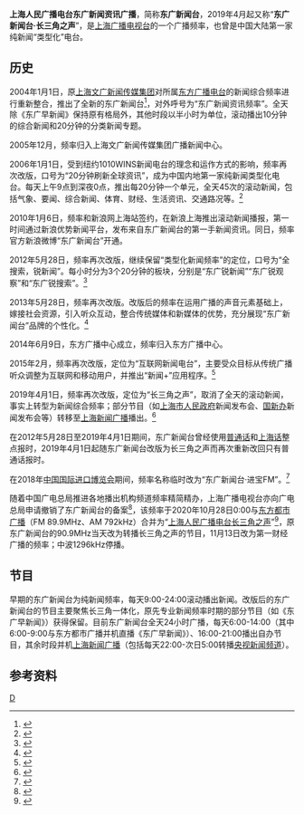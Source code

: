 {{广播电台
| 電臺名稱         = 上海人民广播电台东广新闻资讯广播<br>东广新闻台·长三角之声
| 電臺圖片檔案     = 
| 電臺圖片尺寸     = 
| 電臺圖片名稱     = 
| 所屬國家         = {{CHN}}
| 總部所在         = [[上海市|上海市]][[長寧區|長寧區]][[虹橋路|虹橋路]]1376號
| 播放地區         = [[上海市|上海市]]及周边地区
| 開播日期         = 2004年1月1日
| 停播日期         = 2020年10月28日
| 主要语言        = [[普通话|普通话]]
| 電臺口號         = 
| 隶属            = 上海东方广播有限公司（上海广播电视台东方广播中心）
| 擁有者           =[[上海广播电视台|上海广播电视台]]
| 持股者           = 
| 董事长           =
| 前電臺名稱       = 上海东方广播电台新闻综合频率
| 被取代名稱       = 
| 集團同類頻道     = 
| 重播服務頻道     = 
| 電臺官方網站     = http://www.smgradio.cn/fm909
| 備註             = 
| 無線廣播收聽地區01= 上海市及其周边地区
| 無線廣播頻道數01= AM1296kHz、FM90.9MHz

}}
'''上海人民广播电台东广新闻资讯广播'''，简称'''东广新闻台'''，2019年4月起又称“'''东广新闻台·长三角之声'''”，是[[上海广播电视台|上海广播电视台]]的一个广播频率，也曾是中国大陆第一家纯新闻“类型化”电台。

==历史==
2004年1月1日，原[[上海文广新闻传媒集团|上海文广新闻传媒集团]]对所属[[上海东方广播电台|东方广播电台]]的新闻综合频率进行重新整合，推出了全新的东广新闻台<ref>{{Cite journal|title=从东广新闻台看类型化电台在我国的探索实践|author=路军|journal=中国广播|issue=3|year=2005}}</ref>，对外呼号为“东广新闻资讯频率”。全天除《东广早新闻》保持原有格局外，其他时段以半小时为单位，滚动播出10分钟的综合新闻和20分钟的分类新闻专题。

2005年12月，频率归入上海文广新闻传媒集团广播新闻中心。

2006年1月1日，受到纽约1010WINS新闻电台的理念和运作方式的影响，频率再次改版，口号为“20分钟刷新全球资讯”，成为中国内地第一家纯新闻类型化电台。每天上午9点到深夜0点，推出每20分钟一个单元，全天45次的滚动新闻，包括气象、要闻、综合新闻、体育、财经、生活资讯、交通路况等。<ref>{{Cite journal|title=类型化新闻广播的三种模式|author=张云|journal=视听界|issue=2|year=2011|page=106-107}}</ref>

2010年1月6日，频率和新浪网上海站签约，在新浪上海推出滚动新闻播报，第一时间通过新浪优势新闻平台，发布来自东广新闻台的第一手新闻资讯。同日，频率官方新浪微博“东广新闻台”开通。

2012年5月28日，频率再次改版，继续保留“类型化新闻频率”的定位，口号为“全搜索，锐新闻”。每小时分为3个20分钟的板块，分别是“东广锐新闻”“东广锐观察”和“东广锐搜索”。<ref>{{Cite news|title=东广新闻台5月28日全新改版|author=李君娜、弭雪莹（实习生）|work=[[解放日报|解放日报]]|date=2012-05-26|language={{zh-cn}}}}</ref>

2013年5月28日，频率再次改版。改版后的频率在运用广播的声音元素基础上，嫁接社会资源，引入听众互动，整合传统媒体和新媒体的优势，充分展现“东广新闻台”品牌的个性化。<ref>{{Cite news|title=东广新闻台全新改版|author=林艳雯|work=青年报|date=2013-05-24}}</ref>

2014年6月9日，东方广播中心成立，频率归入东方广播中心。

2015年2月，频率再次改版，定位为“互联网新闻电台”，主要受众目标从传统广播听众调整为互联网和移动用户，并推出“新闻+”应用程序。<ref>{{Cite news|title=东广新闻台全新改版|author=陈宏|work=青年报|date=2015-02-03}}</ref>

2019年4月1日，频率再次改版，定位为“长三角之声”，取消了全天的滚动新闻，事实上转型为新闻综合频率；部分节目（如[[上海市人民政府|上海市人民政府]]新闻发布会、[[国新办|国新办]]新闻发布会等）转移至[[上海新闻广播|上海新闻广播]]播出。<ref>{{cite news |title=焕然新“声”！ 上海新闻广播、东广新闻台全新改版再出发 |url=https://www.smg.cn/review/201904/0164406.html |accessdate=2019-09-21 |publisher=SMG |date=2019-04-01 |archive-url=https://web.archive.org/web/20190717151800/https://www.smg.cn/review/201904/0164406.html |archive-date=2019-07-17 |dead-url=yes }}</ref>

在2012年5月28日至2019年4月1日期间，东广新闻台曾经使用[[普通话|普通话]]和[[上海话|上海话]]整点报时，2019年4月1日起随东广新闻台改版为长三角之声而再次重新改回只有普通话报时。

在2018年[[中国国际进口博览会|中国国际进口博览会]]期间，频率名称临时改为“东广新闻台·进宝FM”。<ref>{{cite news |author1=吴泽宇 |title=进宝FM(调频)驾到 上海广播打造进博会专属频率"东广新闻台·进宝FM" |url=http://city.eastday.com/gk/20181012/u1ai11891422.html |accessdate=2019-09-21 |publisher=东方网 |date=2018-10-12}}</ref>

随着中国广电总局推进各地播出机构频道频率精简精办，上海广播电视台亦向广电总局申请撤销了东广新闻台的备案<ref>{{cite news |author1= |title=广电总局传媒机构管理司积极推进全国 广播电视频率频道精简精办 |url=http://www.nrta.gov.cn/art/2020/8/21/art_114_52554.html |accessdate=2020-10-05 |publisher=国家广播电视总局 |date=2020-08-21 |archive-date=2020-10-09 |archive-url=https://web.archive.org/web/20201009074332/http://www.nrta.gov.cn/art/2020/8/21/art_114_52554.html }}</ref>，该频率于2020年10月28日0:00与[[东方都市广播|东方都市广播]]（FM 89.9MHz、AM 792kHz）合并为“[[上海人民广播电台长三角之声|上海人民广播电台长三角之声]]”<ref>{{cite news |author1= |title=上海人民广播电台长三角之声开播宣传带 |url=https://www.bilibili.com/video/BV1FZ4y1N7Hf |accessdate=2020-10-05 |publisher=哔哩哔哩 |date=2020-09-13 |archive-date=2020-10-08 |archive-url=https://web.archive.org/web/20201008065832/https://www.bilibili.com/video/BV1FZ4y1N7Hf }}</ref>，原东广新闻台的90.9MHz当天改为转播长三角之声的节目，11月13日改为第一财经广播的频率；中波1296kHz停播。

==节目==
早期的东广新闻台为纯新闻频率，每天9:00-24:00滚动播出新闻。改版后的东广新闻台的节目主要聚焦长三角一体化，原先专业新闻频率时期的部分节目（如《东广早新闻》）获得保留。目前东广新闻台全天24小时广播，每天6:00-14:00（其中6:00-9:00与东方都市广播并机直播《东广早新闻》）、16:00-21:00播出自办节目，其余时段并机[[上海新闻广播|上海新闻广播]]（包括每天22:00-次日5:00转播[[央视新闻频道|央视新闻频道]]）。

==参考资料==
{{reflist}}

{{上海广播电视台}}

[[Category:上海广播电视台|D]]